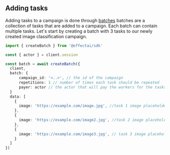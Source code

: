 ## Adding tasks

Adding tasks to a campaign is done through <u>batches</u> batches are a collection of tasks that are added to a campaign. Each batch can contain multiple tasks.
Let's start by creating a batch with 3 tasks to our newly created image classification campaign.

```ts [example.ts]
import { createBatch } from '@effectai/sdk'

const { actor } = client.session

const batch = await createBatch({
  client,
  batch: {
      campaign_id: '<..>', // the id of the campaign
      repetitions: 1 // number of times each task should be repeated
      payer: actor // the actor that will pay the workers for the tasks
  }
  data: [
    {
      image: 'https://example.com/image.jpg', //task 1 image placeholder
    },
    {
      image: 'https://example.com/image2.jpg', //task 2 image placeholder
    },
    {
      image: 'https://example.com/image3.jpg', // task 3 image placeholder
    }
  ]
})
```